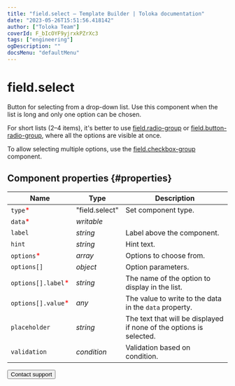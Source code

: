 ```yaml
---
title: "field.select — Template Builder | Toloka documentation"
date: "2023-05-26T15:51:56.418142"
author: ["Toloka Team"]
coverId: F_bIcOYF9yjrxkPZrXc3
tags: ["engineering"]
ogDescription: ""
docsMenu: "defaultMenu"
---
```



# field.select

Button for selecting from a drop-down list. Use this component when the list is long and only one option can be chosen.

For short lists (2–4 items), it's better to use [field.radio-group](/docs/template-builder/reference/field.radio-group) or [field.button-radio-group](/docs/template-builder/reference/field.button-radio-group), where all the options are visible at once.

To allow selecting multiple options, use the [field.checkbox-group](/docs/template-builder/reference/field.checkbox-group) component.

## Component properties {#properties}

**Name** | **Type** | **Description**
----- | ----- | -----
`type`<span style="color: red">\*</span> | "field.select" | Set component type.
`data`<span style="color: red">\*</span> | _writable_ | <TolokaTbSourceDataWithValues/>
`label` | _string_ | Label above the component.
`hint` | _string_ | Hint text.
`options`<span style="color: red">\*</span> | _array_ | Options to choose from.
`options[]` | _object_ | Option parameters.
`options[].label`<span style="color: red">\*</span> | _string_ | The name of the option to display in the list.
`options[].value`<span style="color: red">\*</span> | _any_ | The value to write to the data in the `data` property.
`placeholder` | _string_ | The text that will be displayed if none of the options is selected.
`validation` | _condition_ | Validation based on condition.

<Button themeColor="light" view="default" size="l" type="link" url="/docs/guide/troubleshooting/support?form-source=template-builder-reference-field-select">Contact support</Button>